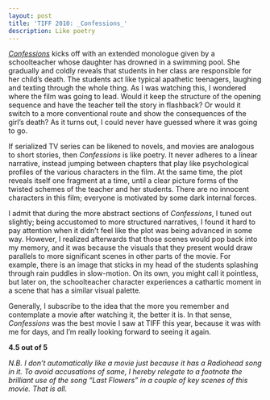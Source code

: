 ```yaml
---
layout: post
title: 'TIFF 2010: _Confessions_'
description: Like poetry
---
```


[_Confessions_](https://www.imdb.com/title/tt1590089/) kicks off with an extended monologue given by a schoolteacher whose daughter has drowned in a swimming pool. She gradually and coldly reveals that students in her class are responsible for her child’s death. The students act like typical apathetic teenagers, laughing and texting through the whole thing. As I was watching this, I wondered where the film was going to lead. Would it keep the structure of the opening sequence and have the teacher tell the story in flashback? Or would it switch to a more conventional route and show the consequences of the girl’s death? As it turns out, I could never have guessed where it was going to go.  
  
If serialized TV series can be likened to novels, and movies are analogous to short stories, then _Confessions_ is like poetry. It never adheres to a linear narrative, instead jumping between chapters that play like psychological profiles of the various characters in the film. At the same time, the plot reveals itself one fragment at a time, until a clear picture forms of the twisted schemes of the teacher and her students. There are no innocent characters in this film; everyone is motivated by some dark internal forces.  
  
I admit that during the more abstract sections of _Confessions_, I tuned out slightly; being accustomed to more structured narratives, I found it hard to pay attention when it didn’t feel like the plot was being advanced in some way. However, I realized afterwards that those scenes would pop back into my memory, and it was because the visuals that they present would draw parallels to more significant scenes in other parts of the movie. For example, there is an image that sticks in my head of the students splashing through rain puddles in slow-motion. On its own, you might call it pointless, but later on, the schoolteacher character experiences a cathartic moment in a scene that has a similar visual palette.  
  
Generally, I subscribe to the idea that the more you remember and contemplate a movie after watching it, the better it is. In that sense, _Confessions_ was the best movie I saw at TIFF this year, because it was with me for days, and I’m really looking forward to seeing it again.  
  
**4.5 out of 5**  
  
_N.B. I don’t automatically like a movie just because it has a Radiohead song in it. To avoid accusations of same, I hereby relegate to a footnote the brilliant use of the song “Last Flowers” in a couple of key scenes of this movie. That is all._
